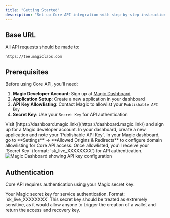 ```yaml
---
title: "Getting Started"
description: "Set up Core API integration with step-by-step instructions for account creation, authentication configuration, and API key setup."
---
```


## Base URL

All API requests should be made to:

```
https://tee.magiclabs.com
```

## Prerequisites

Before using Core API, you'll need:

1. **Magic Developer Account**: Sign up at [Magic Dashboard](https://dashboard.magic.link/)
2. **Application Setup**: Create a new application in your dashboard
3. **API Key Allowlisting**: Contact Magic to allowlist your `Publishable API Key`
4. **Secret Key**: Use your `Secret Key` for API authentication

<Steps>
<Step title="Create Magic Account">
Visit [https://dashboard.magic.link/](https://dashboard.magic.link/) and sign up for a Magic developer account.
</Step>

<Step title="Create Application">
In your dashboard, create a new application and note your `Publishable API Key`.
</Step>

<Step title="Configure Allowlisting">
In your Magic dashboard, go to **Settings** → **Allowed Origins & Redirects** to configure domain allowlisting for Core API access.
</Step>

<Step title="Get Your Secret Key">
Once allowlisted, you'll receive your `Secret Key` (format: `sk_live_XXXXXXXX`) for API authentication.
</Step>
</Steps>

<Frame>
<img src="/images/api-wallets-core-getting-started.webp" alt="Magic Dashboard showing API key configuration" />
</Frame>

## Authentication

Core API requires authentication using your Magic secret key:

<ParamField header="x-magic-secret-key" type="string" required>
Your Magic secret key for service authentication. Format: `sk_live_XXXXXXXX`
</ParamField>

<Warning>
This secret key should be treated as extremely sensitive, as it would allow anyone to trigger the creation of a wallet and return the access and recovery key.
</Warning>
